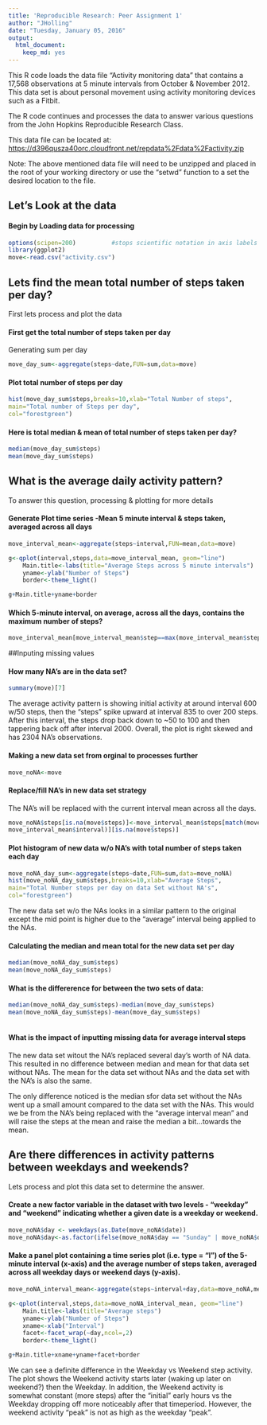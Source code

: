 ```yaml
---
title: 'Reproducible Research: Peer Assignment 1'
author: "JHolling"
date: "Tuesday, January 05, 2016"
output:
  html_document:
    keep_md: yes
---
```

This R code loads the data file "Activity monitoring data" that contains
a 17,568 observations at 5 minute intervals from October & November 2012.
This data set is about personal movement using activity monitoring 
devices such as a Fitbit.

The R code continues and processes the data to answer various questions
from the John Hopkins Reproducible Research Class.

This data file can be located at: 
<https://d396qusza40orc.cloudfront.net/repdata%2Fdata%2Factivity.zip>

Note: The above mentioned data file will need to be unzipped and placed
in the root of your working directory or use the "setwd" function to a 
set the desired location to the file. 

## Let's Look at the data
#### Begin by Loading data for processing
```r
options(scipen=200)          #stops scientific notation in axis labels
library(ggplot2)
move<-read.csv("activity.csv")
```

## Lets find the mean total number of steps taken per day?
First lets process and plot the data

#### First get the total number of steps taken per day
Generating sum per day
```r
move_day_sum<-aggregate(steps~date,FUN=sum,data=move)
```

#### Plot total number of steps per day
```r
hist(move_day_sum$steps,breaks=10,xlab="Total Number of steps",
main="Total number of Steps per day",
col="forestgreen")
```

#### Here is total median & mean of total number of steps taken per day?
```r
median(move_day_sum$steps)
mean(move_day_sum$steps)
```
## What is the average daily activity pattern?
To answer this question, processing & plotting for more details 

#### Generate Plot time series -Mean 5 minute interval & steps taken, averaged across all days
```r
move_interval_mean<-aggregate(steps~interval,FUN=mean,data=move)

g<-qplot(interval,steps,data=move_interval_mean, geom="line")
    Main.title<-labs(title="Average Steps across 5 minute intervals")
    yname<-ylab("Number of Steps")
    border<-theme_light()

g+Main.title+yname+border

```

#### Which 5-minute interval, on average, across all the days, contains the maximum number of steps? 
```r
move_interval_mean[move_interval_mean$step==max(move_interval_mean$steps),1]
```

##Inputing missing values

#### How many NA's are in the data set?
```r
summary(move)[7]
```
The average activity pattern is showing initial activity at around interval 600 
w/50 steps, then the "steps" spike upward at interval 835 to over 200 steps. 
After this interval, the steps drop back down to ~50 to 100 and then tappering 
back off after interval 2000. Overall, the plot is right skewed and has 2304 
NA's observations.

#### Making a new data set from orginal to processes further
```r
move_noNA<-move
```

#### Replace/fill NA's in new data set strategy
The NA's will be replaced with the current interval mean across all the days.
```r
move_noNA$steps[is.na(move$steps)]<-move_interval_mean$steps[match(move$interval,
move_interval_mean$interval)][is.na(move$steps)]
```
#### Plot histogram of new data w/o NA's with total number of steps taken each day
```r
move_noNA_day_sum<-aggregate(steps~date,FUN=sum,data=move_noNA)   
hist(move_noNA_day_sum$steps,breaks=10,xlab="Average Steps",
main="Total Number steps per day on data Set without NA's",
col="forestgreen")     
```


The new data set w/o the NAs looks in a similar pattern to the original except the mid point is higher due to the "average" interval being applied to the NAs.

#### Calculating the median and mean total for the new data set per day
```r
median(move_noNA_day_sum$steps)    
mean(move_noNA_day_sum$steps)

```
#### What is the differerence for between the two sets of data:
```r
median(move_noNA_day_sum$steps)-median(move_day_sum$steps)
mean(move_noNA_day_sum$steps)-mean(move_day_sum$steps)
                                      
```
#### What is the impact of inputting missing data for average interval steps
The new data set witout the NA's replaced several day's worth of NA data. This 
resulted in no difference between median and mean for that data set without NAs. 
The mean for the data set without NAs and the data set with the NA's is also the 
same. 

The only difference noticed is the median sfor data set without the NAs 
went up a small amount compared to the data set with the NAs. This would we
be from the NA's being replaced with the "average interval mean" and will 
raise the steps at the mean and raise the median a bit...towards the mean.

## Are there differences in activity patterns between weekdays and weekends?
Lets process and plot this data set to determine the answer.

#### Create a new factor variable in the dataset with two levels - "weekday" and "weekend" indicating whether a given date is a weekday or weekend.
```r
move_noNA$day <- weekdays(as.Date(move_noNA$date))  
move_noNA$day<-as.factor(ifelse(move_noNA$day == "Sunday" | move_noNA$day == "Saturday","Weekend", "Weekday"))
```
#### Make a panel plot containing a time series plot (i.e. type = "l") of the 5-minute interval (x-axis) and the average number of steps taken, averaged across all weekday days or weekend days (y-axis).

```r

move_noNA_interval_mean<-aggregate(steps~interval+day,data=move_noNA,mean)

g<-qplot(interval,steps,data=move_noNA_interval_mean, geom="line")
    Main.title<-labs(title="Average steps")
    yname<-ylab("Number of Steps")
    xname<-xlab("Interval")
    facet<-facet_wrap(~day,ncol=,2)
    border<-theme_light()

g+Main.title+xname+yname+facet+border
```


We can see a definite difference in the Weekday vs Weekend step activity. The plot shows
the Weekend activity starts later (waking up later on weekend?) then the Weekday. 
In addition, the Weekend activity is somewhat constant (more steps) after the
"initial" early hours vs the Weekday dropping off more noticeably after that 
timeperiod. However, the weekend activity "peak" is not as high as the weekday 
"peak".